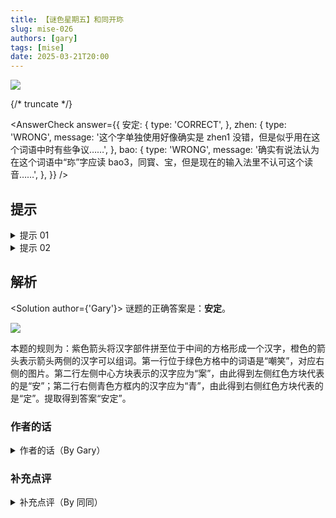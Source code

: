 ```yaml
---
title: 【谜色星期五】和同开珎
slug: mise-026
authors: [gary]
tags: [mise]
date: 2025-03-21T20:00
---
```


![](./mise-026.assets/mise-026.webp)

{/* truncate */}

<AnswerCheck
  answer={{
    安定: {
      type: 'CORRECT',
    },
    zhen: {
      type: 'WRONG',
      message: '这个字单独使用好像确实是 zhen1 没错，但是似乎用在这个词语中时有些争议……',
    },
    bao: {
      type: 'WRONG',
      message: '确实有说法认为在这个词语中“珎”字应读 bao3，同寳、宝，但是现在的输入法里不认可这个读音……',
    },
  }}
/>

## 提示

<details>
    <summary>提示 01</summary>

    橙色和紫色的箭头分别代表不同的规则，第一行右侧的图片代表的二字词组为“嘲笑”。

</details>

<details>
    <summary>提示 02</summary>

    青色方框表示的字是“青”。

</details>

## 解析

<Solution author={'Gary'}>
谜题的正确答案是：**安定**。

![](./mise-026.assets/mise-026-sol.webp)

本题的规则为：紫色箭头将汉字部件拼至位于中间的方格形成一个汉字，橙色的箭头表示箭头两侧的汉字可以组词。第一行位于绿色方格中的词语是“嘲笑”，对应右侧的图片。第二行左侧中心方块表示的汉字应为“案”，由此得到左侧红色方块代表的是“安”；第二行右侧青色方框内的汉字应为“青”，由此得到右侧红色方块代表的是“定”。提取得到答案“安定”。

</Solution>

### 作者的话

<details>
    <summary>作者的话（By Gary）</summary>

    这题的灵感来源是：

    <center>
        ![](./mise-026.assets/mise-026-meme-1.webp)
        <ImgCaption>
            <ruby>築<rt>きずく</rt></ruby> [kizuku]，<ruby>嘲<rt>あざける</rt></ruby> [azakeru]，<ruby>憩<rt>いこう</rt></ruby> [ikou]

            答案是ずけい（zukei，图形）
        </ImgCaption>
    </center>

    <br/>

    <center>
        ![](./mise-026.assets/mise-026-meme-2.webp)
        <ImgCaption>题目来源与作者的解析</ImgCaption>
    </center>

    当时将这道题搬运到谜协群中没有很大的反响，原因可能是大家对日语还不太熟悉。但是这个点子在我看来十分有趣，于是 REMIX 了一下，将拼字和组词结合，得到了这道题目（有趣的是我忘记了原本的题目但十分巧合的使用了“嘲”这个字）。

</details>

### 补充点评

<details>
    <summary>补充点评（By 同同）</summary>

    标题和同开珎指的是一种铜钱，在唐朝时由日本流入中国。铜钱的特点是上下左右各有一个字，中间镂空。似乎现在需要在上下左右中五个位置各填入一个字的谜题都可以叫和同开珎这个名字。

    <center>
        ![](./mise-026.assets/mise-026-meme-3.webp)
        <ImgCaption>铜钱和同开珎。图片来源于360百科</ImgCaption>
    </center>

    传统的和同开珎谜题一般要求中间的字和上下左右四个字都能组词，就是这里的黄箭头。紫箭头进行拼字的设计可以说是小小的创新。

    上期的答案示例是“女子”。两个字既可以组成有意义的词，也可以拼成“好”字，是对这道题黄箭头组词和紫箭头拼字两种操作同时存在的暗示。

    关于“珎”字的读音：如果在字典里查找这个字，似乎只能搜到 zhen1 的读音，同“珍”字。不过关于“和同开珎”这个词里“珎”字的读音似乎颇有争议。有说法认为这里的“珎”为“寳”（bao3，同宝）字之省略，因而应该读 bao3。似乎后一种说法目前更受支持一些。不过不管是哪种读音，首次在输入法中打出 `hetongkaizhen` / `hetongkaibao` 的时候都不会跳出珎这个字。

    如果按上期的提交示例提交 zhen 或提交 bao，可以收到自动回复信息。（算是一个小彩蛋！）

</details>
